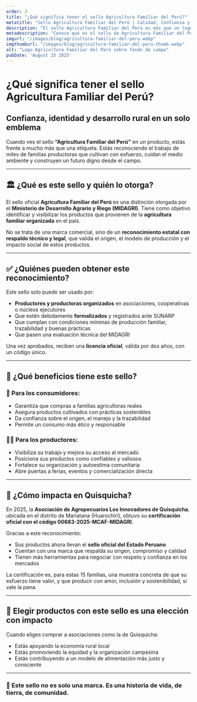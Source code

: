 ```yaml
---
order: 3
title: "¿Qué significa tener el sello Agricultura Familiar del Perú?"
metatitle: "Sello Agricultura Familiar del Perú | Calidad, Confianza y Compromiso Social"
description: "El sello Agricultura Familiar del Perú es más que un logo. Representa confianza, producción responsable y el esfuerzo de miles de familias rurales organizadas."
metadescription: "Conoce qué es el sello de Agricultura Familiar del Perú, quiénes lo obtienen, y por qué elegir productos con este distintivo marca una gran diferencia."
imgurl: "/images/blog/agricultura-familiar-del-peru.webp"
imgthumburl: "/images/blog/agricultura-familiar-del-peru-thumb.webp"
alt: "Logo Agricultura Familiar del Perú sobre fondo de campo"
pubDate: 'August 25 2025'
---
```


# **¿Qué significa tener el sello Agricultura Familiar del Perú?**
## **Confianza, identidad y desarrollo rural en un solo emblema**

Cuando ves el sello **“Agricultura Familiar del Perú”** en un producto, estás frente a mucho más que una etiqueta. Estás reconociendo el trabajo de miles de familias productoras que cultivan con esfuerzo, cuidan el medio ambiente y construyen un futuro digno desde el campo.

---

## 🏛️ **¿Qué es este sello y quién lo otorga?**

El sello oficial **Agricultura Familiar del Perú** es una distinción otorgada por el **Ministerio de Desarrollo Agrario y Riego (MIDAGRI)**. Tiene como objetivo identificar y visibilizar los productos que provienen de la **agricultura familiar organizada** en el país.

No se trata de una marca comercial, sino de un **reconocimiento estatal con respaldo técnico y legal**, que valida el origen, el modelo de producción y el impacto social de estos productos.

---

## ✅ **¿Quiénes pueden obtener este reconocimiento?**

Este sello solo puede ser usado por:

- **Productores y productoras organizados** en asociaciones, cooperativas o núcleos ejecutores
- Que estén debidamente **formalizados** y registrados ante SUNARP
- Que cumplan con condiciones mínimas de producción familiar, trazabilidad y buenas prácticas
- Que pasen una evaluación técnica del MIDAGRI

Una vez aprobados, reciben una **licencia oficial**, válida por dos años, con un código único.

---

## 🤝 **¿Qué beneficios tiene este sello?**

### 🔄 Para los consumidores:
- Garantiza que compras a familias agricultoras reales
- Asegura productos cultivados con prácticas sostenibles
- Da confianza sobre el origen, el manejo y la trazabilidad
- Permite un consumo más ético y responsable

### 🧑‍🌾 Para los productores:
- Visibiliza su trabajo y mejora su acceso al mercado
- Posiciona sus productos como confiables y valiosos
- Fortalece su organización y autoestima comunitaria
- Abre puertas a ferias, eventos y comercialización directa

---

## 🌱 **¿Cómo impacta en Quisquicha?**

En 2025, la **Asociación de Agropecuarios Los Innovadores de Quisquicha**, ubicada en el distrito de Mariatana (Huarochirí), obtuvo su **certificación oficial con el código 00683-2025-MCAF-MIDAGRI**.

Gracias a este reconocimiento:

- Sus productos ahora llevan el **sello oficial del Estado Peruano**
- Cuentan con una marca que respalda su origen, compromiso y calidad
- Tienen más herramientas para negociar con respeto y confianza en los mercados

La certificación es, para estas 15 familias, una muestra concreta de que su esfuerzo tiene valor, y que producir con amor, inclusión y sostenibilidad, sí vale la pena.

---

## 🛒 **Elegir productos con este sello es una elección con impacto**

Cuando eliges comprar a asociaciones como la de Quisquicha:

- Estás apoyando la economía rural local
- Estás promoviendo la equidad y la organización campesina
- Estás contribuyendo a un modelo de alimentación más justo y consciente

---

### 💬 **Este sello no es solo una marca. Es una historia de vida, de tierra, de comunidad.**


<WhatsappSendUrl 
  text="Contactar" 
  message="Me interesó este artículo"
  variant="primary" 
/>
